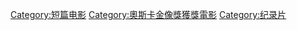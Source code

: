 [[Category:短篇电影|Category:短篇电影]]
[[Category:奧斯卡金像獎獲獎電影|Category:奧斯卡金像獎獲獎電影]]
[[Category:纪录片|Category:纪录片]]